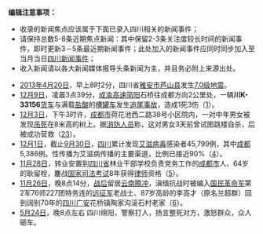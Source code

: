 <noinclude>  
'''编辑注意事项：'''
* 收录的新闻焦点应该属于下面已录入四川相关的新闻事件；
* 请保持总数5-8条近期焦点新闻：其中保留2-3条关注度较长时间的新闻事件，即时更新3－5条最近期新闻事件；此处加入的新闻事件应同时同步加入至当月当日[[Portal:四川新闻动态|四川新闻事件]]；
* 收入新闻请以各大新闻媒体报导头条新闻为主，并且务必附上来源出处。
{{Portal:Chinanews-brow}}
</noinclude>
<div style="float:right;margin:0.5em 0.5em 0.5em 0;"></div>
* [[2013年|2013年]][[4月20日|4月20日]]，早上8时2分，四川省[[雅安市|雅安市]][[芦山县|芦山县]]发生[[雅安地震|7.0级地震]]。
* [[12月9日|12月9日]]，凌晨3点39分，[[成渝高速公路|成渝高速]][[简阳市|简阳]]石桥往成都方向2公里处，一辆'''川K-33156'''[[货车|货车]]与满载[[盐酸|盐酸]]的[[槽罐车|槽罐车]]发生[[车祸|追尾事故]]，造成1死3伤（[http://news.sina.com.cn/c/2011-12-10/045023608738.shtml]）。
* [[12月3日|12月3日]]，下午3时许，[[成都市|成都市]]荷花池西二路38号小区院内，一对中年男女被发现[[缢死|吊死]]在8米高的树上。据[[消防人员|消防人员]]称，这对男女3天前曾试图跳楼自杀，后被成功营救（[http://society.huanqiu.com/roll/2011-12/2231582.html][http://v.ku6.com/special/show_6560422/_227KNh0cDP9xJs-.html]）。
* [[12月1日|12月1日]]，截止[[9月30日|9月30日]]，[[四川省|四川]]累计发现[[艾滋病|艾滋]][[人類免疫缺陷病毒|病毒]]感染者45,799例，其中[[成都市|成都]]5,386例。性传播为艾滋病传播的主要渠道，比例已接近90%（[http://sichuan.scol.com.cn/dwzw/content/2011-12/02/content_3180467.htm]）。
* [[11月28日|11月28日]]，转业安置到[[四川省|四川省]]林业干部学校负责党务工作的[[成都市|成都市]]人、64岁的耿留栓，鏖战[[国家司法统一考试|国家司法考试]]8年获得[[律师|律师]]资格（[http://news.163.com/11/1129/08/7K107U6K00011229.html]）。
* [[11月26日|11月26日]]，晚8点14分，[[中国抗日战争|战后]]留居[[云南省|云南]][[腾冲县|腾冲]]，滇缅抗战时被编入[[國民革命軍|国民革命军]]第2军76师227团特务连的[[中国远征军|远征军]]老战士、87岁高龄的李高才（原名兰超群）回到阔别70年的[[四川省|四川]][[广安市|广安]]花桥镇陶家沟滚石村老家（[http://news.xinhuanet.com/mil/2011-11/28/c_122342398.htm]）。
*[[5月24日|5月24日]]，晚8点左右 四川绵阳，警察打人，扬言整死对方，激怒群众，众人砸车。